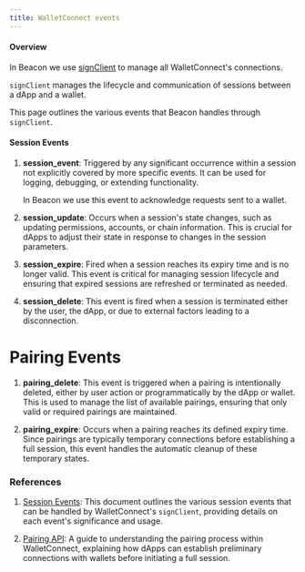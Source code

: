 ```yaml
---
title: WalletConnect events
---
```


#### Overview

In Beacon we use [signClient](https://www.npmjs.com/package/@walletconnect/sign-client) to manage all WalletConnect's connections.

`signClient` manages the lifecycle and communication of sessions between a dApp and
a wallet.

This page outlines the various events that Beacon handles through `signClient`.

#### Session Events

1. **session_event**: Triggered by any significant occurrence within a session not explicitly covered by more specific events. It can be used for logging, debugging, or extending functionality.

   In Beacon we use this event to acknowledge requests sent to a wallet.

2. **session_update**: Occurs when a session's state changes, such as updating permissions, accounts, or chain information. This is crucial for dApps to adjust their state in response to changes in the session parameters.

3. **session_expire**: Fired when a session reaches its expiry time and is no longer valid. This event is critical for managing session lifecycle and ensuring that expired sessions are refreshed or terminated as needed.

4. **session_delete**: This event is fired when a session is terminated either by the user, the dApp, or due to external factors leading to a disconnection.

# Pairing Events

1. **pairing_delete**: This event is triggered when a pairing is intentionally deleted, either by user action or programmatically by the dApp or wallet. This is used to manage the list of available pairings, ensuring that only valid or required pairings are maintained.

2. **pairing_expire**: Occurs when a pairing reaches its defined expiry time. Since pairings are typically temporary connections before establishing a full session, this event handles the automatic cleanup of these temporary states.

### References

1. [Session Events](https://specs.walletconnect.com/2.0/specs/clients/sign/session-events): This document outlines the various session events that can be handled by WalletConnect's `signClient`, providing details on each event's significance and usage.

2. [Pairing API](https://docs.walletconnect.com/api/core/pairing): A guide to understanding the pairing process within WalletConnect, explaining how dApps can establish preliminary connections with wallets before initiating a full session.
